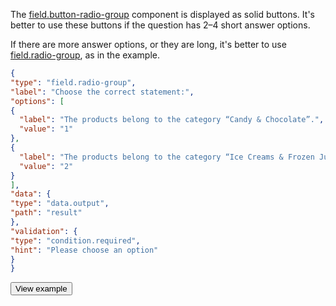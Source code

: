 The [field.button-radio-group](/docs/template-builder/reference/field.button-radio-group) component is displayed as solid buttons. It's better to use these buttons if the question has 2–4 short answer options.

  If there are more answer options, or they are long, it's better to use [field.radio-group](/docs/template-builder/reference/field.radio-group), as in the example.

  <Cut title="Show code">

  ```json
  {
"type": "field.radio-group",
"label": "Choose the correct statement:",
"options": [
  {
    "label": "The products belong to the category “Candy & Chocolate”.",
    "value": "1"
  },
  {
    "label": "The products belong to the category “Ice Creams & Frozen Juices”.",
    "value": "2"
  }
],
"data": {
  "type": "data.output",
  "path": "result"
},
"validation": {
  "type": "condition.required",
  "hint": "Please choose an option"
}
  }
  ```

  </Cut>

  <Button view="defaultInverse" size="l" type="link" url="https://ya.cc/t/AIl36VxY3ttChc">View example</Button>
